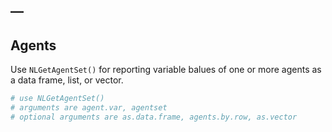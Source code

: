 ---
---

## Agents

Use `NLGetAgentSet()` for reporting variable balues of one or more agents as a data frame, list, or vector.

```r

# use NLGetAgentSet()
# arguments are agent.var, agentset
# optional arguments are as.data.frame, agents.by.row, as.vector

```